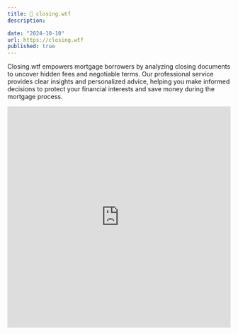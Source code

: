 ```yaml
---
title: 🏡 closing.wtf
description:

date: "2024-10-10"
url: https://closing.wtf
published: true
---
```


Closing.wtf empowers mortgage borrowers by analyzing closing documents to uncover hidden fees and negotiable terms. Our professional service provides clear insights and personalized advice, helping you make informed decisions to protect your financial interests and save money during the mortgage process.

<iframe
  src="https://closingwtf.com"
  width="100%"
  height="500px"
  frameborder="0"
  allowfullscreen
  style={{
    marginTop: "50px",
  }}
></iframe>
